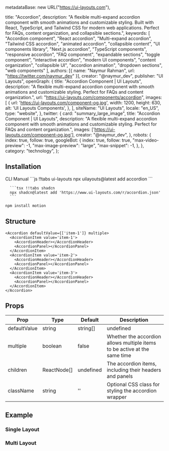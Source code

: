  metadataBase: new URL("https://ui-layouts.com"),

  title: "Accordion",
  description: "A flexible multi-expand accordion component with smooth animations and customizable styling. Built with React, TypeScript, and Tailwind CSS for modern web applications. Perfect for FAQs, content organization, and collapsible sections.",
  keywords: [
    "Accordion component",
    "React accordion",
    "Multi-expand accordion",
    "Tailwind CSS accordion",
    "animated accordion",
    "collapsible content",
    "UI components library",
    "Next.js accordion",
    "TypeScript components",
    "responsive accordion",
    "FAQ component",
    "expandable sections",
    "toggle component",
    "interactive accordion",
    "modern UI components",
    "content organization",
    "collapsible UI",
    "accordion animation",
    "dropdown sections",
    "web components"
  ],
  authors: [{ name: "Naymur Rahman", url: "https://twitter.com/naymur_dev" }],
  creator: "@naymur_dev",
  publisher: "UI Layouts",
  openGraph: {
    title: "Accordion Component | UI Layouts",
    description: "A flexible multi-expand accordion component with smooth animations and customizable styling. Perfect for FAQs and content organization.",
    url: "https://ui-layouts.com/components/accordion",
    images: [
      {
        url: 'https://ui-layouts.com/component-og.jpg',
        width: 1200,
        height: 630,
        alt: 'UI Layouts Components',
      },
    ],
    siteName: "UI Layouts",
    locale: "en_US",
    type: "website",
  },
  twitter: {
    card: "summary_large_image",
    title: "Accordion Component | UI Layouts",
    description: "A flexible multi-expand accordion component with smooth animations and customizable styling. Perfect for FAQs and content organization.",
    images: ['https://ui-layouts.com/component-og.jpg'],
    creator: "@naymur_dev",
  },
  robots: {
    index: true,
    follow: true,
    googleBot: {
      index: true,
      follow: true,
      "max-video-preview": -1,
      "max-image-preview": "large",
      "max-snippet": -1,
    },
  },
  category: "technology",
};

<ComponentCodePreview name='grid-layout-accordion' hasReTrigger responsive>

</ComponentCodePreview>

## Installation

<Tabs defaultValue="cli">

<TabsList className='border-b w-full bg-white justify-start dark:bg-neutral-800 h-11'>
  <TabsTrigger value='cli'>CLI</TabsTrigger>
  <TabsTrigger value='manual'>Manual</TabsTrigger>
</TabsList>

  <TabsContent value="cli">
   <CodeWithTabs>
      ```js !!tabs ui-layouts
      npx uilayouts@latest add accordion
      ```

      ```tsx !!tabs shadcn
      npx shadcn@latest add 'https://www.ui-layouts.com/r/accordion.json'
      ```

   </CodeWithTabs>
  </TabsContent>
  
  <TabsContent value="manual" manualType>

```bash
npm install motion
```

<CodeSnippets name="accordion" />

</TabsContent>
</Tabs>

## Structure

```tsx
<Accordion defaultValue={['item-1']} multiple>
  <AccordionItem value='item-1'>
    <AccordionHeader></AccordionHeader>
    <AccordionPanel></AccordionPanel>
  </AccordionItem>
  <AccordionItem value='item-2'>
    <AccordionHeader></AccordionHeader>
    <AccordionPanel></AccordionPanel>
  </AccordionItem>
  <AccordionItem value='item-3'>
    <AccordionHeader></AccordionHeader>
    <AccordionPanel></AccordionPanel>
  </AccordionItem>
</Accordion>
```

## Props

| Prop         | Type        | Default   | Description                                                               |
| ------------ | ----------- | --------- | ------------------------------------------------------------------------- |
| defaultValue | string      | string[]  | undefined                                                                 |
| multiple     | boolean     | false     | Whether the accordion allows multiple items to be active at the same time |
| children     | ReactNode[] | undefined | The accordion items, including their headers and panels                   |
| className    | string      | ''        | Optional CSS class for styling the accordion wrapper                      |

## Example

### Single Layout

<ComponentCodePreview name='single-layout-accordion' />

### Multi Layout

<ComponentCodePreview name='multi-layout-accordion' />
